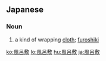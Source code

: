 ==Japanese==
{{ja-kanjitab|風|呂|敷}}

===Noun===
{{ja-noun|ふろしき}}
# a kind of wrapping [[cloth]]; [[furoshiki]]

[[ko:風呂敷]]
[[lo:風呂敷]]
[[hu:風呂敷]]
[[ja:風呂敷]]